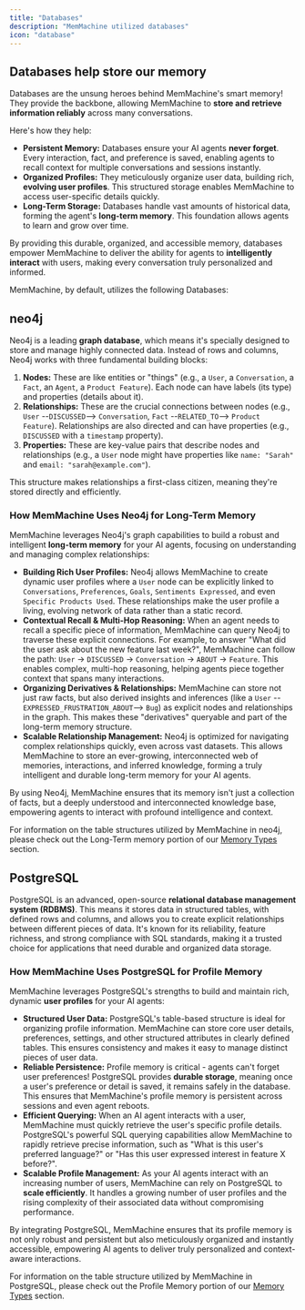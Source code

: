 ```yaml
---
title: "Databases"
description: "MemMachine utilized databases"
icon: "database"
---
```


## Databases help store our memory

Databases are the unsung heroes behind MemMachine's smart memory! They provide the backbone, allowing MemMachine to **store and retrieve information reliably** across many conversations.

Here's how they help:

- **Persistent Memory:** Databases ensure your AI agents **never forget**. Every interaction, fact, and preference is saved, enabling agents to recall context for multiple conversations and sessions instantly.
- **Organized Profiles:** They meticulously organize user data, building rich, **evolving user profiles**. This structured storage enables MemMachine to access user-specific details quickly.
- **Long-Term Storage:** Databases handle vast amounts of historical data, forming the agent's **long-term memory**. This foundation allows agents to learn and grow over time.

By providing this durable, organized, and accessible memory, databases empower MemMachine to deliver the ability for agents to **intelligently interact** with users, making every conversation truly personalized and informed.

MemMachine, by default, utilizes the following Databases:

## neo4j
Neo4j is a leading **graph database**, which means it's specially designed to store and manage highly connected data. Instead of rows and columns, Neo4j works with three fundamental building blocks:

1. **Nodes:** These are like entities or "things" (e.g., a `User`, a `Conversation`, a `Fact`, an `Agent`, a `Product Feature`). Each node can have labels (its type) and properties (details about it).
2. **Relationships:** These are the crucial connections between nodes (e.g., `User` --`DISCUSSED`--> `Conversation`, `Fact` --`RELATED_TO`--> `Product Feature`). Relationships are also directed and can have properties (e.g., `DISCUSSED` with a `timestamp` property).
3. **Properties:** These are key-value pairs that describe nodes and relationships (e.g., a `User` node might have properties like `name: "Sarah"` and `email: "sarah@example.com"`).

This structure makes relationships a first-class citizen, meaning they're stored directly and efficiently.



### How MemMachine Uses Neo4j for Long-Term Memory

MemMachine leverages Neo4j's graph capabilities to build a robust and intelligent **long-term memory** for your AI agents, focusing on understanding and managing complex relationships:

- **Building Rich User Profiles:** Neo4j allows MemMachine to create dynamic user profiles where a `User` node can be explicitly linked to `Conversations`, `Preferences`, `Goals`, `Sentiments Expressed`, and even `Specific Products Used`. These relationships make the user profile a living, evolving network of data rather than a static record.
- **Contextual Recall & Multi-Hop Reasoning:** When an agent needs to recall a specific piece of information, MemMachine can query Neo4j to traverse these explicit connections. For example, to answer "What did the user ask about the new feature last week?", MemMachine can follow the path: `User` -> `DISCUSSED` -> `Conversation` -> `ABOUT` -> `Feature`. This enables complex, multi-hop reasoning, helping agents piece together context that spans many interactions.
- **Organizing Derivatives & Relationships:** MemMachine can store not just raw facts, but also derived insights and inferences (like a `User` --`EXPRESSED_FRUSTRATION_ABOUT`--> `Bug`) as explicit nodes and relationships in the graph. This makes these "derivatives" queryable and part of the long-term memory structure.
- **Scalable Relationship Management:** Neo4j is optimized for navigating complex relationships quickly, even across vast datasets. This allows MemMachine to store an ever-growing, interconnected web of memories, interactions, and inferred knowledge, forming a truly intelligent and durable long-term memory for your AI agents.

By using Neo4j, MemMachine ensures that its memory isn't just a collection of facts, but a deeply understood and interconnected knowledge base, empowering agents to interact with profound intelligence and context.

For information on the table structures utilized by MemMachine in neo4j, please check out the Long-Term memory portion of our [Memory Types](./memory_types) section.

## PostgreSQL

PostgreSQL is an advanced, open-source **relational database management system (RDBMS)**. This means it stores data in structured tables, with defined rows and columns, and allows you to create explicit relationships between different pieces of data. It's known for its reliability, feature richness, and strong compliance with SQL standards, making it a trusted choice for applications that need durable and organized data storage.

### How MemMachine Uses PostgreSQL for Profile Memory 

MemMachine leverages PostgreSQL's strengths to build and maintain rich, dynamic **user profiles** for your AI agents:

- **Structured User Data:** PostgreSQL's table-based structure is ideal for organizing profile information. MemMachine can store core user details, preferences, settings, and other structured attributes in clearly defined tables. This ensures consistency and makes it easy to manage distinct pieces of user data.
- **Reliable Persistence:** Profile memory is critical - agents can't forget user preferences! PostgreSQL provides **durable storage**, meaning once a user's preference or detail is saved, it remains safely in the database. This ensures that MemMachine's profile memory is persistent across sessions and even agent reboots.
- **Efficient Querying:** When an AI agent interacts with a user, MemMachine must quickly retrieve the user's specific profile details. PostgreSQL's powerful SQL querying capabilities allow MemMachine to rapidly retrieve precise information, such as "What is this user's preferred language?" or "Has this user expressed interest in feature X before?".
- **Scalable Profile Management:** As your AI agents interact with an increasing number of users, MemMachine can rely on PostgreSQL to **scale efficiently**. It handles a growing number of user profiles and the rising complexity of their associated data without compromising performance.

By integrating PostgreSQL, MemMachine ensures that its profile memory is not only robust and persistent but also meticulously organized and instantly accessible, empowering AI agents to deliver truly personalized and context-aware interactions.

For information on the table structure utilized by MemMachine in PostgreSQL, please check out the Profile Memory portion of our [Memory Types](./memory_types) section.
